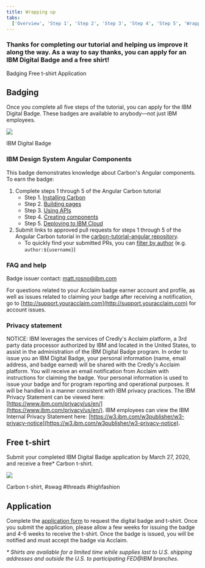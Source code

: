 ```yaml
---
title: Wrapping up
tabs:
  ['Overview', 'Step 1', 'Step 2', 'Step 3', 'Step 4', 'Step 5', 'Wrapping up']
---
```


### Thanks for completing our tutorial and helping us improve it along the way. As a way to say thanks, you can apply for an IBM Digital Badge and a free shirt!

<AnchorLinks>

<AnchorLink>Badging</AnchorLink>
<AnchorLink>Free t-shirt</AnchorLink>
<AnchorLink>Application</AnchorLink>

</AnchorLinks>

## Badging

Once you complete all five steps of the tutorial, you can apply for the IBM
Digital Badge. These badges are available to anybody—not just IBM employees.

<Row>
<Column colLg={8}>

![](/images/carbon-badge.png)

<Caption>IBM Digital Badge</Caption>

</Column>
</Row>

### IBM Design System Angular Components

This badge demonstrates knowledge about Carbon's Angular components. To earn the
badge:

1. Complete steps 1 through 5 of the Angular Carbon tutorial
   - Step 1. [Installing Carbon](/developing/angular-tutorial/step-1)
   - Step 2. [Building pages](/developing/angular-tutorial/step-2)
   - Step 3. [Using APIs](/developing/angular-tutorial/step-3)
   - Step 4. [Creating components](/developing/angular-tutorial/step-4)
   - Step 5. [Deploying to IBM Cloud](/developing/angular-tutorial/step-5)
2. Submit links to approved pull requests for steps 1 through 5 of the Angular
   Carbon tutorial in the
   [carbon-tutorial-angular repository](https://github.com/carbon-design-system/carbon-tutorial-angular).
   - To quickly find your submitted PRs, you can
     [filter by author](https://github.com/carbon-design-system/carbon-tutorial-angular/pulls?utf8=%E2%9C%93&q=author%3Ausername)
     (e.g. `author:${username}`)

### FAQ and help

Badge issuer contact: matt.rosno@ibm.com

For questions related to your Acclaim badge earner account and profile, as well
as issues related to claiming your badge after receiving a notification, go to
[http://support.youracclaim.com](http://support.youracclaim.com) for account
issues.

### Privacy statement

NOTICE: IBM leverages the services of Credly's Acclaim platform, a 3rd party
data processor authorized by IBM and located in the United States, to assist in
the administration of the IBM Digital Badge program. In order to issue you an
IBM Digital Badge, your personal information (name, email address, and badge
earned) will be shared with the Credly's Acclaim platform. You will receive an
email notification from Acclaim with instructions for claiming the badge. Your
personal information is used to issue your badge and for program reporting and
operational purposes. It will be handled in a manner consistent with IBM privacy
practices. The IBM Privacy Statement can be viewed here:
[https://www.ibm.com/privacy/us/en/](https://www.ibm.com/privacy/us/en/). IBM
employees can view the IBM Internal Privacy Statement here:
[https://w3.ibm.com/w3publisher/w3-privacy-notice](https://w3.ibm.com/w3publisher/w3-privacy-notice).

## Free t-shirt

Submit your completed IBM Digital Badge application by March 27, 2020, and
receive a free\* Carbon t-shirt.

<Row>
<Column colLg={8}>

![](../shared/wrapping-up/images/carbon-tee.png)

<Caption>Carbon t-shirt, #swag #threads #highfashion</Caption>

</Column>
</Row>

## Application

Complete the
[application form](https://www.surveygizmo.com/s3/5215497/IBM-Carbon-Design-System-Developer-Essentials-Angular)
to request the digital badge and t-shirt. Once you submit the application,
please allow a few weeks for issuing the badge and 4-6 weeks to receive the
t-shirt. Once the badge is issued, you will be notified and must accept the
badge via Acclaim.

_\* Shirts are available for a limited time while supplies last to U.S. shipping
addresses and outside the U.S. to participating FED@IBM branches._
